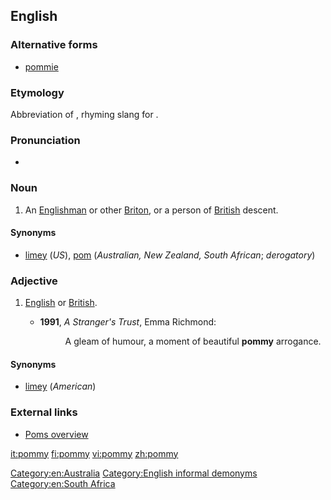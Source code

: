 ==English==

===Alternative forms===
* [[pommie]]

===Etymology===
Abbreviation of {{term|pomegranate}}, rhyming slang for {{term|immigrant}}.

===Pronunciation===
* {{rhymes|ɒmi}}

===Noun===
{{en-noun|pomm|ies}}

# {{Australia|New Zealand|South Africa|derogatory}} An [[Englishman]] or other [[Briton]], or a person of [[British]] descent.

====Synonyms====
* [[limey]] (''US''), [[pom]] (''Australian, New Zealand, South African''; ''derogatory'')

===Adjective===
{{en-adj|-}}

# {{Australia|New Zealand|South Africa|sometimes|pejorative}} [[English]] or [[British]].
#* '''1991''', ''A Stranger's Trust'', Emma Richmond:
#*: A gleam of humour, a moment of beautiful '''pommy''' arrogance.

====Synonyms====
* [[limey]] (''American'')

===External links===
* [http://www.australianbeers.com/culture/poms.htm Poms overview]

[[Category:en:Australia]]
[[Category:English informal demonyms]]
[[Category:en:South Africa]]

[[it:pommy]]
[[fi:pommy]]
[[vi:pommy]]
[[zh:pommy]]